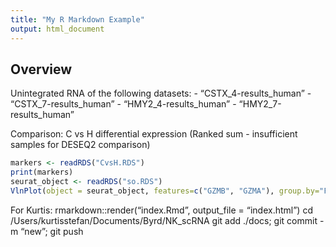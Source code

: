 ```yaml
---
title: "My R Markdown Example"
output: html_document
---
```


## Overview

Unintegrated RNA of the following datasets:
- "CSTX_4-results_human"
- "CSTX_7-results_human"
- "HMY2_4-results_human"
- "HMY2_7-results_human"

Comparison: C vs H differential expression (Ranked sum - insufficient samples for DESEQ2 comparison)


```r
markers <- readRDS("CvsH.RDS")
print(markers)
seurat_object <- readRDS("so.RDS")
VlnPlot(object = seurat_object, features=c("GZMB", "GZMA"), group.by="Feeder")
```



For Kurtis: rmarkdown::render("index.Rmd", output_file = "index.html")
cd /Users/kurtisstefan/Documents/Byrd/NK_scRNA
git add ./docs; git commit -m "new"; git push

